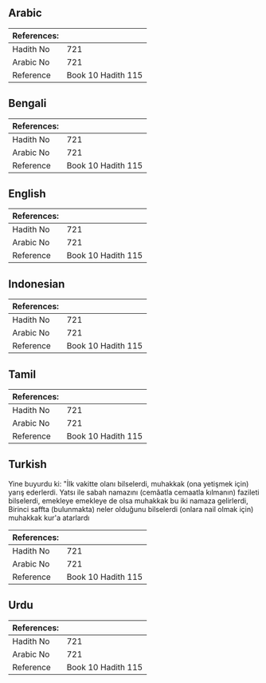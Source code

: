 ## Arabic


<div dir="rtl" lang="ar" style={{fontSize:'larger',backgroundColor:'#f8f9fa',padding:20}}>

</div>
<div style={{backgroundColor:'#f8f9fa',padding:20, marginBottom: 10}}><table> <thead> <tr> <th>References:</th> <th></th> </tr> </thead> <tbody><tr><td>Hadith No</td><td>721</td></tr><tr><td>Arabic No</td><td>721</td></tr><tr><td>Reference</td><td>Book 10 Hadith 115</td></tr></tbody></table></div>

## Bengali


<div dir="ltr" lang="bn" style={{fontSize:'larger',backgroundColor:'#f8f9fa',padding:20}}>

</div>
<div style={{backgroundColor:'#f8f9fa',padding:20, marginBottom: 10}}><table> <thead> <tr> <th>References:</th> <th></th> </tr> </thead> <tbody><tr><td>Hadith No</td><td>721</td></tr><tr><td>Arabic No</td><td>721</td></tr><tr><td>Reference</td><td>Book 10 Hadith 115</td></tr></tbody></table></div>

## English


<div dir="ltr" lang="en" style={{fontSize:'larger',backgroundColor:'#f8f9fa',padding:20}}>

</div>
<div style={{backgroundColor:'#f8f9fa',padding:20, marginBottom: 10}}><table> <thead> <tr> <th>References:</th> <th></th> </tr> </thead> <tbody><tr><td>Hadith No</td><td>721</td></tr><tr><td>Arabic No</td><td>721</td></tr><tr><td>Reference</td><td>Book 10 Hadith 115</td></tr></tbody></table></div>

## Indonesian


<div dir="ltr" lang="id" style={{fontSize:'larger',backgroundColor:'#f8f9fa',padding:20}}>

</div>
<div style={{backgroundColor:'#f8f9fa',padding:20, marginBottom: 10}}><table> <thead> <tr> <th>References:</th> <th></th> </tr> </thead> <tbody><tr><td>Hadith No</td><td>721</td></tr><tr><td>Arabic No</td><td>721</td></tr><tr><td>Reference</td><td>Book 10 Hadith 115</td></tr></tbody></table></div>

## Tamil


<div dir="ltr" lang="ta" style={{fontSize:'larger',backgroundColor:'#f8f9fa',padding:20}}>

</div>
<div style={{backgroundColor:'#f8f9fa',padding:20, marginBottom: 10}}><table> <thead> <tr> <th>References:</th> <th></th> </tr> </thead> <tbody><tr><td>Hadith No</td><td>721</td></tr><tr><td>Arabic No</td><td>721</td></tr><tr><td>Reference</td><td>Book 10 Hadith 115</td></tr></tbody></table></div>

## Turkish


<div dir="ltr" lang="tr" style={{fontSize:'larger',backgroundColor:'#f8f9fa',padding:20}}>
Yine buyurdu ki: "İlk vakitte olanı bilselerdi, muhakkak (ona yetişmek için) yarış ederlerdi. Yatsı ile sabah namazını (cemâatla cemaatla kılmanın) fazileti bilselerdi, emekleye emekleye de olsa muhakkak bu iki namaza gelirlerdi, Birinci saffta (bulunmakta) neler olduğunu bilselerdi (onlara nail olmak için) muhakkak kur'a atarlardı
</div>
<div style={{backgroundColor:'#f8f9fa',padding:20, marginBottom: 10}}><table> <thead> <tr> <th>References:</th> <th></th> </tr> </thead> <tbody><tr><td>Hadith No</td><td>721</td></tr><tr><td>Arabic No</td><td>721</td></tr><tr><td>Reference</td><td>Book 10 Hadith 115</td></tr></tbody></table></div>

## Urdu


<div dir="rtl" lang="ur" style={{fontSize:'larger',backgroundColor:'#f8f9fa',padding:20}}>

</div>
<div style={{backgroundColor:'#f8f9fa',padding:20, marginBottom: 10}}><table> <thead> <tr> <th>References:</th> <th></th> </tr> </thead> <tbody><tr><td>Hadith No</td><td>721</td></tr><tr><td>Arabic No</td><td>721</td></tr><tr><td>Reference</td><td>Book 10 Hadith 115</td></tr></tbody></table></div>